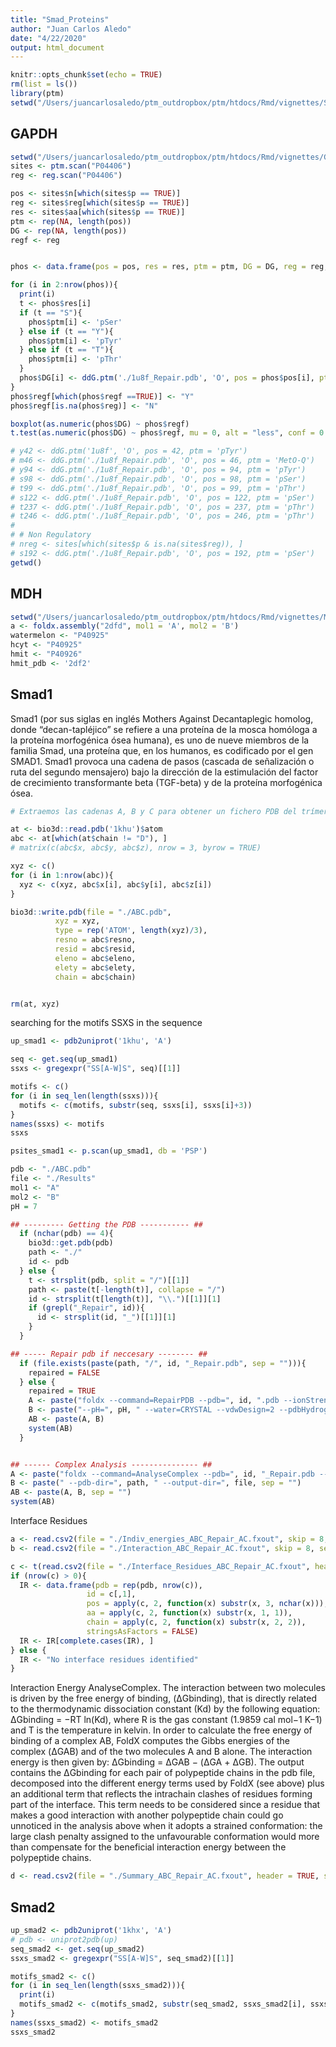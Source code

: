 ```yaml
---
title: "Smad_Proteins"
author: "Juan Carlos Aledo"
date: "4/22/2020"
output: html_document
---
```





```r
knitr::opts_chunk$set(echo = TRUE)
rm(list = ls())
library(ptm)
setwd("/Users/juancarlosaledo/ptm_outdropbox/ptm/htdocs/Rmd/vignettes/Smad")
```

## GAPDH
```r
setwd("/Users/juancarlosaledo/ptm_outdropbox/ptm/htdocs/Rmd/vignettes/GAPDH")
sites <- ptm.scan("P04406")
reg <- reg.scan("P04406")

pos <- sites$n[which(sites$p == TRUE)]
reg <- sites$reg[which(sites$p == TRUE)]
res <- sites$aa[which(sites$p == TRUE)]
ptm <- rep(NA, length(pos))
DG <- rep(NA, length(pos))
regf <- reg


phos <- data.frame(pos = pos, res = res, ptm = ptm, DG = DG, reg = reg, regf = regf)

for (i in 2:nrow(phos)){
  print(i)
  t <- phos$res[i]
  if (t == "S"){
    phos$ptm[i] <- 'pSer'
  } else if (t == "Y"){
    phos$ptm[i] <- 'pTyr'
  } else if (t == "T"){
    phos$ptm[i] <- 'pThr'
  }
  phos$DG[i] <- ddG.ptm('./1u8f_Repair.pdb', 'O', pos = phos$pos[i], ptm = phos$ptm[i])
}
phos$regf[which(phos$regf ==TRUE)] <- "Y"
phos$regf[is.na(phos$reg)] <- "N"

boxplot(as.numeric(phos$DG) ~ phos$regf)
t.test(as.numeric(phos$DG) ~ phos$regf, mu = 0, alt = "less", conf = 0.95, var.eq  = F, paired  = F)

# y42 <- ddG.ptm('1u8f', 'O', pos = 42, ptm = 'pTyr')
# m46 <- ddG.ptm('./1u8f_Repair.pdb', 'O', pos = 46, ptm = 'MetO-Q')
# y94 <- ddG.ptm('./1u8f_Repair.pdb', 'O', pos = 94, ptm = 'pTyr')
# s98 <- ddG.ptm('./1u8f_Repair.pdb', 'O', pos = 98, ptm = 'pSer')
# t99 <- ddG.ptm('./1u8f_Repair.pdb', 'O', pos = 99, ptm = 'pThr')
# s122 <- ddG.ptm('./1u8f_Repair.pdb', 'O', pos = 122, ptm = 'pSer')
# t237 <- ddG.ptm('./1u8f_Repair.pdb', 'O', pos = 237, ptm = 'pThr')
# t246 <- ddG.ptm('./1u8f_Repair.pdb', 'O', pos = 246, ptm = 'pThr')
# 
# # Non Regulatory
# nreg <- sites[which(sites$p & is.na(sites$reg)), ]
# s192 <- ddG.ptm('./1u8f_Repair.pdb', 'O', pos = 192, ptm = 'pSer')
getwd()

```




## MDH
```r
setwd("/Users/juancarlosaledo/ptm_outdropbox/ptm/htdocs/Rmd/vignettes/MDH")
a <- foldx.assembly("2dfd", mol1 = 'A', mol2 = 'B')
watermelon <- "P40925"
hcyt <- "P40925"
hmit <- "P40926"
hmit_pdb <- '2df2'
```


## Smad1

Smad1 (por sus siglas en inglés Mothers Against Decantaplegic homolog, donde "decan-tapléjico" se refiere a una proteína de la mosca homóloga a la proteína morfogénica ósea humana), es uno de nueve miembros de la familia Smad, una proteína que, en los humanos, es codificado por el gen SMAD1. Smad1 provoca una cadena de pasos (cascada de señalización o ruta del segundo mensajero) bajo la dirección de la estimulación del factor de crecimiento transformante beta (TGF-beta) y de la proteína morfogénica ósea.

```r
# Extraemos las cadenas A, B y C para obtener un fichero PDB del trímero (prescidimos de una cuarta cadena D)

at <- bio3d::read.pdb('1khu')$atom
abc <- at[which(at$chain != "D"), ]
# matrix(c(abc$x, abc$y, abc$z), nrow = 3, byrow = TRUE)

xyz <- c()
for (i in 1:nrow(abc)){
  xyz <- c(xyz, abc$x[i], abc$y[i], abc$z[i])
}

bio3d::write.pdb(file = "./ABC.pdb",
          xyz = xyz, 
          type = rep('ATOM', length(xyz)/3),
          resno = abc$resno,
          resid = abc$resid,
          eleno = abc$eleno,
          elety = abc$elety,
          chain = abc$chain)


rm(at, xyz)
```


searching for the motifs SSXS in the sequence

```r
up_smad1 <- pdb2uniprot('1khu', 'A')

seq <- get.seq(up_smad1)
ssxs <- gregexpr("SS[A-W]S", seq)[[1]]

motifs <- c()
for (i in seq_len(length(ssxs))){
  motifs <- c(motifs, substr(seq, ssxs[i], ssxs[i]+3))
}
names(ssxs) <- motifs
ssxs
```


```r
psites_smad1 <- p.scan(up_smad1, db = 'PSP')
```

```r
pdb <- "./ABC.pdb"
file <- "./Results"
mol1 <- "A"
mol2 <- "B"
pH = 7

## --------- Getting the PDB ----------- ##
  if (nchar(pdb) == 4){
    bio3d::get.pdb(pdb)
    path <- "./"
    id <- pdb
  } else {
    t <- strsplit(pdb, split = "/")[[1]]
    path <- paste(t[-length(t)], collapse = "/")
    id <- strsplit(t[length(t)], "\\.")[[1]][1]
    if (grepl("_Repair", id)){
      id <- strsplit(id, "_")[[1]][1]
    }
  }

## ----- Repair pdb if neccesary -------- ##
  if (file.exists(paste(path, "/", id, "_Repair.pdb", sep = ""))){
    repaired = FALSE
  } else {
    repaired = TRUE
    A <- paste("foldx --command=RepairPDB --pdb=", id, ".pdb --ionStrength=0.05 ",  sep = "")
    B <- paste("--pH=", pH, " --water=CRYSTAL --vdwDesign=2 --pdbHydrogen=false", sep = "")
    AB <- paste(A, B)
    system(AB)
  }


## ------ Complex Analysis --------------- ##
A <- paste("foldx --command=AnalyseComplex --pdb=", id, "_Repair.pdb --analyseComplexChains=", mol1, ",", mol2, sep = "")
B <- paste(" --pdb-dir=", path, " --output-dir=", file, sep = "")
AB <- paste(A, B, sep = "")
system(AB)
```

Interface Residues

```r
a <- read.csv2(file = "./Indiv_energies_ABC_Repair_AC.fxout", skip = 8, sep = "\t", fill=TRUE)
b <- read.csv2(file = "./Interaction_ABC_Repair_AC.fxout", skip = 8, sep = "\t", fill=TRUE)

c <- t(read.csv2(file = "./Interface_Residues_ABC_Repair_AC.fxout", header = FALSE, skip = 10, sep = "\t", fill=TRUE))
if (nrow(c) > 0){
  IR <- data.frame(pdb = rep(pdb, nrow(c)),
                 id = c[,1],
                 pos = apply(c, 2, function(x) substr(x, 3, nchar(x))),
                 aa = apply(c, 2, function(x) substr(x, 1, 1)),
                 chain = apply(c, 2, function(x) substr(x, 2, 2)),
                 stringsAsFactors = FALSE)
  IR <- IR[complete.cases(IR), ]
} else {
  IR <- "No interface residues identified"
}
```


Interaction Energy
AnalyseComplex. The interaction between two molecules is driven by the free energy of binding, (ΔGbinding), that is directly related to the thermodynamic dissociation constant (Kd) by the following equation: ΔGbinding = −RT ln(Kd), where R is the gas constant (1.9859 cal mol−1 K−1) and T is the temperature in kelvin. In order to calculate the free energy of binding of a complex AB, FoldX computes the Gibbs energies of the complex (ΔGAB) and of the two molecules A and B alone. The interaction energy is then given by: ΔGbinding = ΔGAB − (ΔGA + ΔGB). The output contains the ΔGbinding for each pair of polypeptide chains in the pdb file, decomposed into the different energy terms used by FoldX (see above) plus an additional term that reflects the intrachain clashes of residues forming part of the interface. This term needs to be considered since a residue that makes a good interaction with another polypeptide chain could go unnoticed in the analysis above when it adopts a strained conformation: the large clash penalty assigned to the unfavourable conformation would more than compensate for the beneficial interaction energy between the polypeptide chains.

```r
d <- read.csv2(file = "./Summary_ABC_Repair_AC.fxout", header = TRUE, skip = 8, sep = "\t")
```


## Smad2


```r
up_smad2 <- pdb2uniprot('1khx', 'A')
# pdb <- uniprot2pdb(up)
seq_smad2 <- get.seq(up_smad2)
ssxs_smad2 <- gregexpr("SS[A-W]S", seq_smad2)[[1]]

motifs_smad2 <- c()
for (i in seq_len(length(ssxs_smad2))){
  print(i)
  motifs_smad2 <- c(motifs_smad2, substr(seq_smad2, ssxs_smad2[i], ssxs_smad2[i]+3))
}
names(ssxs_smad2) <- motifs_smad2
ssxs_smad2
```


```r
```

